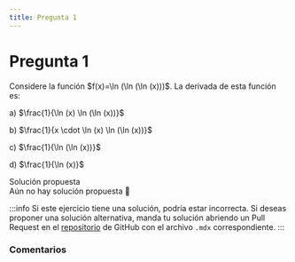 ```yaml
---
title: Pregunta 1
---
```



# Pregunta 1

<div className="exercise">
Considere la función $f(x)=\ln (\ln (\ln (x)))$.
La derivada de esta función es:

a) $\frac{1}{\ln (x) \ln (\ln (x))}$

b) $\frac{1}{x \cdot \ln (x) \ln (\ln (x))}$

c) $\frac{1}{\ln (\ln (x))}$

d) $\frac{1}{\ln (x)}$
</div>

<MDXDetails>
<summary>Solución propuesta</summary>

<div className="exercise">
Aún no hay solución propuesta 🥲
</div>

:::info
Si este ejercicio tiene una solución, podría estar incorrecta. Si deseas proponer una solución alternativa, manda tu solución abriendo
un Pull Request en el [repositorio](https://github.com/crow-rojas/apuntes-fundamentals/pulls) de GitHub con el archivo
`.mdx` correspondiente.
:::

</MDXDetails>

### Comentarios

<Disqus
  url="https://crow-rojas.github.io/apuntes-fundamentals/docs/mathematics/calculus-1-2-3/exercises/2019-1/p01"
  identifier="docs/mathematics/calculus-1-2-3/exercises/2019-1/p01"
  title="2019-1 Cálculo I, II y III - Pregunta 01"
/>

